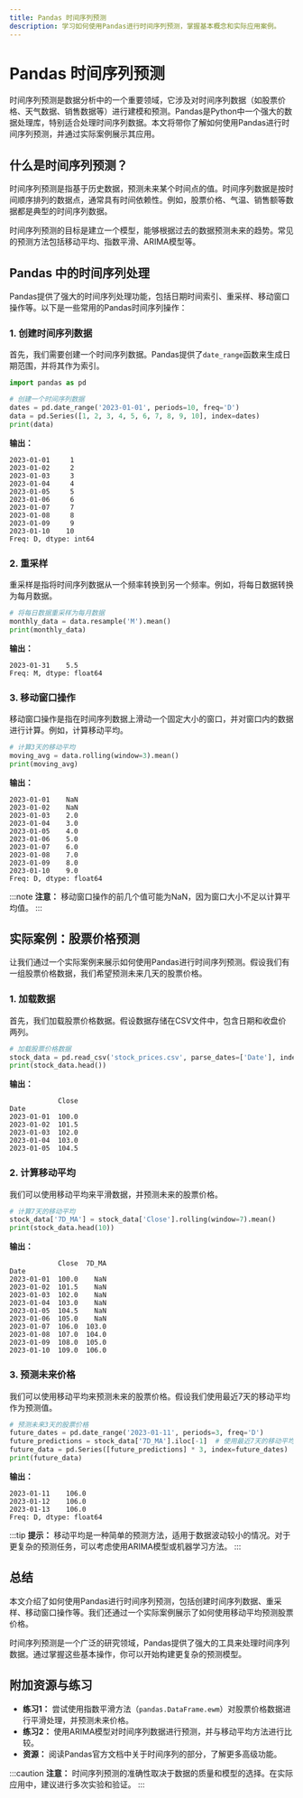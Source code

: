 ```yaml
---
title: Pandas 时间序列预测
description: 学习如何使用Pandas进行时间序列预测，掌握基本概念和实际应用案例。
---
```


# Pandas 时间序列预测

时间序列预测是数据分析中的一个重要领域，它涉及对时间序列数据（如股票价格、天气数据、销售数据等）进行建模和预测。Pandas是Python中一个强大的数据处理库，特别适合处理时间序列数据。本文将带你了解如何使用Pandas进行时间序列预测，并通过实际案例展示其应用。

## 什么是时间序列预测？

时间序列预测是指基于历史数据，预测未来某个时间点的值。时间序列数据是按时间顺序排列的数据点，通常具有时间依赖性。例如，股票价格、气温、销售额等数据都是典型的时间序列数据。

时间序列预测的目标是建立一个模型，能够根据过去的数据预测未来的趋势。常见的预测方法包括移动平均、指数平滑、ARIMA模型等。

## Pandas 中的时间序列处理

Pandas提供了强大的时间序列处理功能，包括日期时间索引、重采样、移动窗口操作等。以下是一些常用的Pandas时间序列操作：

### 1. 创建时间序列数据

首先，我们需要创建一个时间序列数据。Pandas提供了`date_range`函数来生成日期范围，并将其作为索引。

```python
import pandas as pd

# 创建一个时间序列数据
dates = pd.date_range('2023-01-01', periods=10, freq='D')
data = pd.Series([1, 2, 3, 4, 5, 6, 7, 8, 9, 10], index=dates)
print(data)
```

**输出：**
```
2023-01-01     1
2023-01-02     2
2023-01-03     3
2023-01-04     4
2023-01-05     5
2023-01-06     6
2023-01-07     7
2023-01-08     8
2023-01-09     9
2023-01-10    10
Freq: D, dtype: int64
```

### 2. 重采样

重采样是指将时间序列数据从一个频率转换到另一个频率。例如，将每日数据转换为每月数据。

```python
# 将每日数据重采样为每月数据
monthly_data = data.resample('M').mean()
print(monthly_data)
```

**输出：**
```
2023-01-31    5.5
Freq: M, dtype: float64
```

### 3. 移动窗口操作

移动窗口操作是指在时间序列数据上滑动一个固定大小的窗口，并对窗口内的数据进行计算。例如，计算移动平均。

```python
# 计算3天的移动平均
moving_avg = data.rolling(window=3).mean()
print(moving_avg)
```

**输出：**
```
2023-01-01    NaN
2023-01-02    NaN
2023-01-03    2.0
2023-01-04    3.0
2023-01-05    4.0
2023-01-06    5.0
2023-01-07    6.0
2023-01-08    7.0
2023-01-09    8.0
2023-01-10    9.0
Freq: D, dtype: float64
```

:::note
**注意：** 移动窗口操作的前几个值可能为NaN，因为窗口大小不足以计算平均值。
:::

## 实际案例：股票价格预测

让我们通过一个实际案例来展示如何使用Pandas进行时间序列预测。假设我们有一组股票价格数据，我们希望预测未来几天的股票价格。

### 1. 加载数据

首先，我们加载股票价格数据。假设数据存储在CSV文件中，包含日期和收盘价两列。

```python
# 加载股票价格数据
stock_data = pd.read_csv('stock_prices.csv', parse_dates=['Date'], index_col='Date')
print(stock_data.head())
```

**输出：**
```
            Close
Date             
2023-01-01  100.0
2023-01-02  101.5
2023-01-03  102.0
2023-01-04  103.0
2023-01-05  104.5
```

### 2. 计算移动平均

我们可以使用移动平均来平滑数据，并预测未来的股票价格。

```python
# 计算7天的移动平均
stock_data['7D_MA'] = stock_data['Close'].rolling(window=7).mean()
print(stock_data.head(10))
```

**输出：**
```
            Close  7D_MA
Date                     
2023-01-01  100.0    NaN
2023-01-02  101.5    NaN
2023-01-03  102.0    NaN
2023-01-04  103.0    NaN
2023-01-05  104.5    NaN
2023-01-06  105.0    NaN
2023-01-07  106.0  103.0
2023-01-08  107.0  104.0
2023-01-09  108.0  105.0
2023-01-10  109.0  106.0
```

### 3. 预测未来价格

我们可以使用移动平均来预测未来的股票价格。假设我们使用最近7天的移动平均作为预测值。

```python
# 预测未来3天的股票价格
future_dates = pd.date_range('2023-01-11', periods=3, freq='D')
future_predictions = stock_data['7D_MA'].iloc[-1]  # 使用最近7天的移动平均作为预测值
future_data = pd.Series([future_predictions] * 3, index=future_dates)
print(future_data)
```

**输出：**
```
2023-01-11    106.0
2023-01-12    106.0
2023-01-13    106.0
Freq: D, dtype: float64
```

:::tip
**提示：** 移动平均是一种简单的预测方法，适用于数据波动较小的情况。对于更复杂的预测任务，可以考虑使用ARIMA模型或机器学习方法。
:::

## 总结

本文介绍了如何使用Pandas进行时间序列预测，包括创建时间序列数据、重采样、移动窗口操作等。我们还通过一个实际案例展示了如何使用移动平均预测股票价格。

时间序列预测是一个广泛的研究领域，Pandas提供了强大的工具来处理时间序列数据。通过掌握这些基本操作，你可以开始构建更复杂的预测模型。

## 附加资源与练习

- **练习1：** 尝试使用指数平滑方法（`pandas.DataFrame.ewm`）对股票价格数据进行平滑处理，并预测未来价格。
- **练习2：** 使用ARIMA模型对时间序列数据进行预测，并与移动平均方法进行比较。
- **资源：** 阅读Pandas官方文档中关于时间序列的部分，了解更多高级功能。

:::caution
**注意：** 时间序列预测的准确性取决于数据的质量和模型的选择。在实际应用中，建议进行多次实验和验证。
:::